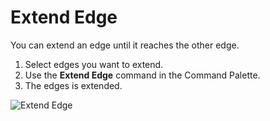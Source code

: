 
<Reference shortcut="" command="Extend Edge" button="" />

# Extend Edge

You can extend an edge until it reaches the other edge.

1. Select edges you want to extend.
2. Use the **Extend Edge** command in the Command Palette.
3. The edges is extended.

![Extend Edge](/img/extend-edge.gif)